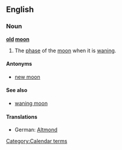 ==English==
===Noun===
'''[[old]] [[moon]]'''
#The [[phase]] of the [[moon]] when it is [[wane|waning]].
====Antonyms====
*[[new moon]]
====See also====
*[[waning moon]]
====Translations====
{{trans-top|phase of moon when waning}}
*German: [[Altmond]] {{m}}
{{trans-mid}}
{{trans-bottom}}

[[Category:Calendar terms]]
